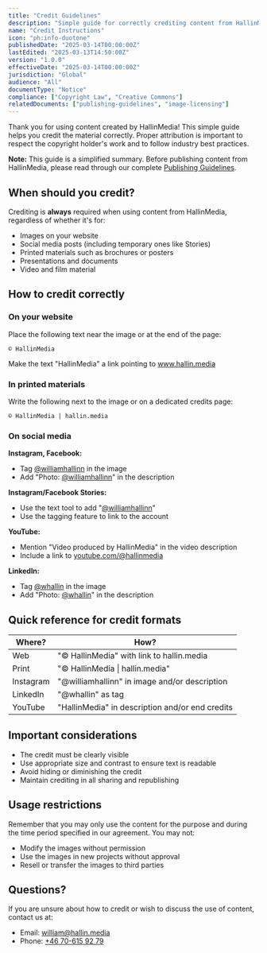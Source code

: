 ```yaml
---
title: "Credit Guidelines"
description: "Simple guide for correctly crediting content from HallinMedia."
name: "Credit Instructions"
icon: "ph:info-duotone"
publishedDate: "2025-03-14T00:00:00Z"
lastEdited: "2025-03-13T14:50:00Z"
version: "1.0.0"
effectiveDate: "2025-03-14T00:00:00Z"
jurisdiction: "Global"
audience: "All"
documentType: "Notice"
compliance: ["Copyright Law", "Creative Commons"]
relatedDocuments: ["publishing-guidelines", "image-licensing"]
---
```


Thank you for using content created by HallinMedia! This simple guide helps you credit the material correctly. Proper attribution is important to respect the copyright holder's work and to follow industry best practices.

**Note:** This guide is a simplified summary. Before publishing content from HallinMedia, please read through our complete [Publishing Guidelines](/en/legal/publishing-guidelines).

## When should you credit?

Crediting is **always** required when using content from HallinMedia, regardless of whether it's for:

- Images on your website
- Social media posts (including temporary ones like Stories)
- Printed materials such as brochures or posters
- Presentations and documents
- Video and film material

## How to credit correctly

### On your website

Place the following text near the image or at the end of the page:

```
© HallinMedia
```

Make the text "HallinMedia" a link pointing to www.hallin.media

### In printed materials

Write the following next to the image or on a dedicated credits page:

```
© HallinMedia | hallin.media
```

### On social media

**Instagram, Facebook:**

- Tag [@williamhallinn](https://www.instagram.com/williamhallinn) in the image
- Add "Photo: [@williamhallinn](https://www.instagram.com/williamhallinn)" in the description

**Instagram/Facebook Stories:**

- Use the text tool to add "[@williamhallinn](https://www.instagram.com/williamhallinn)"
- Use the tagging feature to link to the account

**YouTube:**

- Mention "Video produced by HallinMedia" in the video description
- Include a link to [youtube.com/@hallinmedia](https://www.youtube.com/@hallinmedia)

**LinkedIn:**

- Tag [@whallin](https://www.linkedin.com/in/williamhallin) in the image
- Add "Photo: [@whallin](https://www.linkedin.com/in/williamhallin)" in the description

## Quick reference for credit formats

| Where?    | How?                                            |
| --------- | ----------------------------------------------- |
| Web       | "© HallinMedia" with link to hallin.media      |
| Print     | "© HallinMedia \| hallin.media"                |
| Instagram | "@williamhallinn" in image and/or description   |
| LinkedIn  | "@whallin" as tag                               |
| YouTube   | "HallinMedia" in description and/or end credits |

## Important considerations

- The credit must be clearly visible
- Use appropriate size and contrast to ensure text is readable
- Avoid hiding or diminishing the credit
- Maintain crediting in all sharing and republishing

## Usage restrictions

Remember that you may only use the content for the purpose and during the time period specified in our agreement. You may not:

- Modify the images without permission
- Use the images in new projects without approval
- Resell or transfer the images to third parties

## Questions?

If you are unsure about how to credit or wish to discuss the use of content, contact us at:

- Email: william@hallin.media
- Phone: [+46 70-615 92 79](tel:+46706159279)
